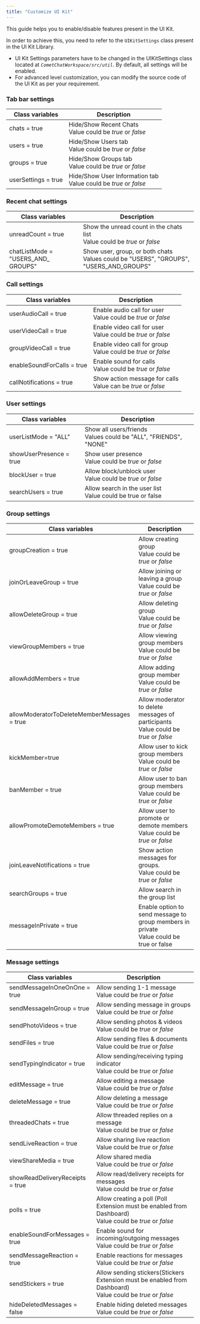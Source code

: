 ```yaml
---
title: "Customize UI Kit"
---
```


This guide helps you to enable/disable features present in the UI Kit.

In order to achieve this, you need to refer to the `UIKitSettings` class present in the UI Kit Library.

<Warning>

* UI Kit Settings parameters have to be changed in the UIKitSettings class located at *`CometChatWorkspace/src/util`*. By default, all settings will be enabled.
* For advanced level customization, you can modify the source code of the UI Kit as per your requirement.

</Warning>

### Tab bar settings

| Class variables     | Description                                                     |
| ------------------- | --------------------------------------------------------------- |
| chats = true        | Hide/Show Recent Chats<br/>Value could be *true* or *false*         |
| users = true        | Hide/Show Users tab<br/>Value could be *true* or *false*            |
| groups = true       | Hide/Show Groups tab<br/>Value could be *true* or *false*           |
| userSettings = true | Hide/Show User Information tab<br/>Value could be *true* or *false* |

### Recent chat settings

| Class variables                      | Description                                                                             |
| ------------------------------------ | --------------------------------------------------------------------------------------- |
| unreadCount = true                   | Show the unread count in the chats list<br/>Value could be *true* or *false*                |
| chatListMode = "USERS\_AND\_ GROUPS" | Show user, group, or both chats<br/>Values could be "USERS", "GROUPS", "USERS\_AND\_GROUPS" |

### Call settings

| Class variables            | Description                                                  |
| -------------------------- | ------------------------------------------------------------ |
| userAudioCall = true       | Enable audio call for user<br/>Value could be *true* or *false*  |
| userVideoCall = true       | Enable video call for user<br/>Value could be *true* or *false*  |
| groupVideoCall = true      | Enable video call for group<br/>Value could be *true* or *false* |
| enableSoundForCalls = true | Enable sound for calls<br/>Value could be *true* or *false*      |
| callNotifications = true   | Show action message for calls<br/>Value can be *true* or *false* |

### User settings

| Class variables         | Description                                                     |
| ----------------------- | --------------------------------------------------------------- |
| userListMode = "ALL"    | Show all users/friends<br/>Values could be "ALL", "FRIENDS", "NONE" |
| showUserPresence = true | Show user presence<br/>Value could be *true* or *false*             |
| blockUser = true        | Allow block/unblock user<br/>Value could be *true* or *false*       |
| searchUsers = true      | Allow search in the user list<br/>Value could be true or false      |

### Group settings

| Class variables                             | Description                                                                            |
| ------------------------------------------- | -------------------------------------------------------------------------------------- |
| groupCreation = true                        | Allow creating group<br/>Value could be *true* or *false*                                  |
| joinOrLeaveGroup = true                     | Allow joining or leaving a group<br/>Value could be *true* or *false*                      |
| allowDeleteGroup = true                     | Allow deleting group<br/>Value could be *true* or *false*                                  |
| viewGroupMembers = true                     | Allow viewing group members<br/>Value could be *true* or *false*                           |
| allowAddMembers = true                      | Allow adding group member<br/>Value could be *true* or *false*                             |
| allowModeratorToDeleteMemberMessages = true | Allow moderator to delete messages of participants<br/>Value could be *true* or *false*    |
| kickMember=true                             | Allow user to kick group members<br/>Value could be *true* or *false*                      |
| banMember = true                            | Allow user to ban group members<br/>Value could be *true* or *false*                       |
| allowPromoteDemoteMembers = true            | Allow user to promote or demote members<br/>Value could be *true* or *false*               |
| joinLeaveNotifications = true               | Show action messages for groups.<br/>Value could be *true* or *false*                      |
| searchGroups = true                         | Allow search in the group list                                                         |
| messageInPrivate = true                     | Enable option to send message to group members in private<br/>Value could be true or false |

### Message settings

| Class variables                 | Description                                                                                                |
| ------------------------------- | ---------------------------------------------------------------------------------------------------------- |
| sendMessageInOneOnOne = true    | Allow sending 1-1 message<br/>Value could be *true* or *false*                                                 |
| sendMessageInGroup = true       | Allow sending message in groups<br/>Value could be *true* or *false*                                           |
| sendPhotoVideos = true          | Allow sending photos & videos<br/>Value could be *true* or *false*                                             |
| sendFiles = true                | Allow sending files & documents<br/>Value could be *true* or *false*                                           |
| sendTypingIndicator = true      | Allow sending/receiving typing indicator<br/>Value could be *true* or *false*                                  |
| editMessage = true              | Allow editing a message<br/>Value could be *true* or *false*                                                   |
| deleteMessage = true            | Allow deleting a message<br/>Value could be *true* or *false*                                                  |
| threadedChats = true            | Allow threaded replies on a message<br/>Value could be *true* or *false*                                       |
| sendLiveReaction = true         | Allow sharing live reaction<br/>Value could be *true* or *false*                                               |
| viewShareMedia = true           | Allow shared media<br/>Value could be *true* or *false*                                                        |
| showReadDeliveryReceipts = true | Allow read/delivery receipts for messages<br/>Value could be *true* or *false*                                 |
| polls = true                    | Allow creating a poll (Poll Extension must be enabled from Dashboard)<br/>Value could be *true* or *false*     |
| enableSoundForMessages = true   | Enable sound for incoming/outgoing messages<br/>Value could be *true* or *false*                               |
| sendMessageReaction = true      | Enable reactions for messages<br/>Value could be *true* or *false*                                             |
| sendStickers = true             | Allow sending stickers(Stickers Extension must be enabled from Dashboard)<br/>Value could be *true* or *false* |
| hideDeletedMessages = false     | Enable hiding deleted messages<br/>Value could be *true* or *false*                                            |
